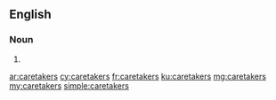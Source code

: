 ==English==

===Noun===
{{head|en|noun plural form}}

# {{plural of|caretaker|lang=en}}

[[ar:caretakers]]
[[cy:caretakers]]
[[fr:caretakers]]
[[ku:caretakers]]
[[mg:caretakers]]
[[my:caretakers]]
[[simple:caretakers]]